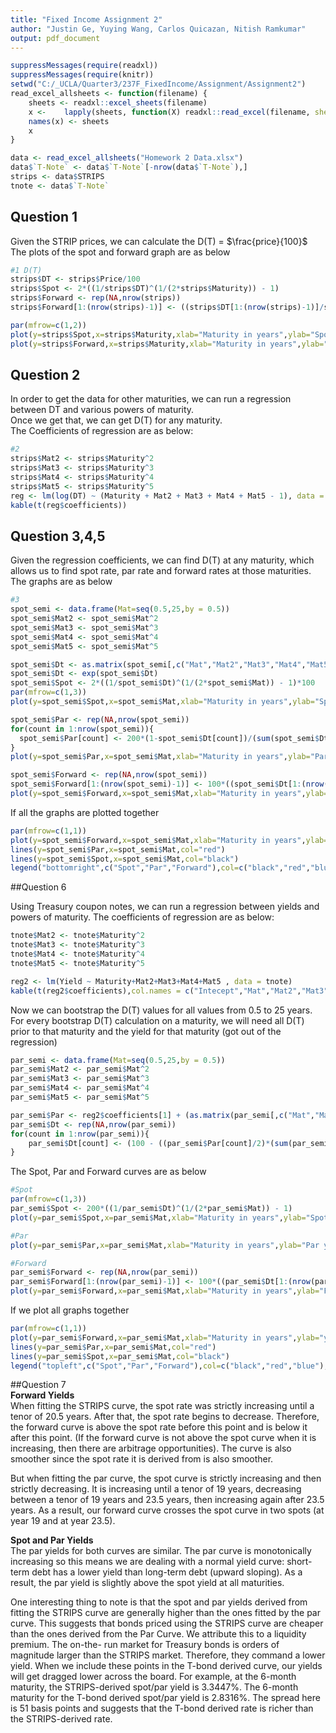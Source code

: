 ```yaml
---
title: "Fixed Income Assignment 2"
author: "Justin Ge, Yuying Wang, Carlos Quicazan, Nitish Ramkumar"
output: pdf_document
---
```


```r
suppressMessages(require(readxl))
suppressMessages(require(knitr))
setwd("C:/_UCLA/Quarter3/237F_FixedIncome/Assignment/Assignment2")
read_excel_allsheets <- function(filename) {
    sheets <- readxl::excel_sheets(filename)
    x <-    lapply(sheets, function(X) readxl::read_excel(filename, sheet = X))
    names(x) <- sheets
    x
}

data <- read_excel_allsheets("Homework 2 Data.xlsx")
data$`T-Note` <- data$`T-Note`[-nrow(data$`T-Note`),]
strips <- data$STRIPS
tnote <- data$`T-Note`
```

## Question 1
Given the STRIP prices, we can calculate the D(T) = $\frac{price}{100}$  
The plots of the spot and forward graph are as below  
```r
#1 D(T)
strips$DT <- strips$Price/100
strips$Spot <- 2*((1/strips$DT)^(1/(2*strips$Maturity)) - 1)
strips$Forward <- rep(NA,nrow(strips))
strips$Forward[1:(nrow(strips)-1)] <- ((strips$DT[1:(nrow(strips)-1)]/strips$DT[2:nrow(strips)])-1)/0.25

par(mfrow=c(1,2))
plot(y=strips$Spot,x=strips$Maturity,xlab="Maturity in years",ylab="Spot prices",main="Spot curve", type = "l")
plot(y=strips$Forward,x=strips$Maturity,xlab="Maturity in years",ylab="Forward prices",main="3 month Forward curve", type = "l")
```

## Question 2

In order to get the data for other maturities, we can run a regression between DT and various powers of maturity.  
Once we get that, we can get D(T) for any maturity.  
The Coefficients of regression are as below:  
```r
#2
strips$Mat2 <- strips$Maturity^2
strips$Mat3 <- strips$Maturity^3
strips$Mat4 <- strips$Maturity^4
strips$Mat5 <- strips$Maturity^5
reg <- lm(log(DT) ~ (Maturity + Mat2 + Mat3 + Mat4 + Mat5 - 1), data = strips)
kable(t(reg$coefficients))
```

## Question 3,4,5
Given the regression coefficients, we can find D(T) at any maturity, which allows us to find spot rate, par rate and forward rates at those maturities. The graphs are as below  
```r
#3
spot_semi <- data.frame(Mat=seq(0.5,25,by = 0.5))
spot_semi$Mat2 <- spot_semi$Mat^2 
spot_semi$Mat3 <- spot_semi$Mat^3 
spot_semi$Mat4 <- spot_semi$Mat^4 
spot_semi$Mat5 <- spot_semi$Mat^5 

spot_semi$Dt <- as.matrix(spot_semi[,c("Mat","Mat2","Mat3","Mat4","Mat5")]) %*% matrix(reg$coefficients,ncol=1)
spot_semi$Dt <- exp(spot_semi$Dt)
spot_semi$Spot <- 2*((1/spot_semi$Dt)^(1/(2*spot_semi$Mat)) - 1)*100
par(mfrow=c(1,3))
plot(y=spot_semi$Spot,x=spot_semi$Mat,xlab="Maturity in years",ylab="Spot yields",main="Spot curve", type = "l")

spot_semi$Par <- rep(NA,nrow(spot_semi))
for(count in 1:nrow(spot_semi)){
  spot_semi$Par[count] <- 200*(1-spot_semi$Dt[count])/(sum(spot_semi$Dt[1:count]))
}
plot(y=spot_semi$Par,x=spot_semi$Mat,xlab="Maturity in years",ylab="Par yields",main="Par curve", type = "l")

spot_semi$Forward <- rep(NA,nrow(spot_semi))
spot_semi$Forward[1:(nrow(spot_semi)-1)] <- 100*((spot_semi$Dt[1:(nrow(spot_semi)-1)]/spot_semi$Dt[2:nrow(spot_semi)])-1)/0.5
plot(y=spot_semi$Forward,x=spot_semi$Mat,xlab="Maturity in years",ylab="forward yields",main="6 month Forward curve", type = "l")
```
  
If all the graphs are plotted together    
```r
par(mfrow=c(1,1))
plot(y=spot_semi$Forward,x=spot_semi$Mat,xlab="Maturity in years",ylab="yields",main="All curves", type = "l", col="blue")
lines(y=spot_semi$Par,x=spot_semi$Mat,col="red")
lines(y=spot_semi$Spot,x=spot_semi$Mat,col="black")
legend("bottomright",c("Spot","Par","Forward"),col=c("black","red","blue"),lty=1)
```

##Question 6

Using Treasury coupon notes, we can run a regression between yields and powers of maturity. The coefficients of regression are as below:  
```r
tnote$Mat2 <- tnote$Maturity^2
tnote$Mat3 <- tnote$Maturity^3
tnote$Mat4 <- tnote$Maturity^4
tnote$Mat5 <- tnote$Maturity^5

reg2 <- lm(Yield ~ Maturity+Mat2+Mat3+Mat4+Mat5 , data = tnote)
kable(t(reg2$coefficients),col.names = c("Intecept","Mat","Mat2","Mat3","Mat4","Mat5"))
```

Now we can bootstrap the D(T) values for all values from 0.5 to 25 years. For every bootstrap D(T) calculation on a maturity, we will need all D(T) prior to that maturity and the yield for that maturity (got out of the regression)  
```r
par_semi <- data.frame(Mat=seq(0.5,25,by = 0.5))
par_semi$Mat2 <- par_semi$Mat^2 
par_semi$Mat3 <- par_semi$Mat^3 
par_semi$Mat4 <- par_semi$Mat^4 
par_semi$Mat5 <- par_semi$Mat^5 

par_semi$Par <- reg2$coefficients[1] + (as.matrix(par_semi[,c("Mat","Mat2","Mat3","Mat4","Mat5")]) %*% matrix(reg2$coefficients[-1],ncol=1))
par_semi$Dt <- rep(NA,nrow(par_semi))
for(count in 1:nrow(par_semi)){
    par_semi$Dt[count] <- (100 - ((par_semi$Par[count]/2)*(sum(par_semi$Dt[1:count],na.rm = T))))/(100 + (par_semi$Par[count]/2))
}
```

The Spot, Par and Forward curves are as below  
```r
#Spot
par(mfrow=c(1,3))
par_semi$Spot <- 200*((1/par_semi$Dt)^(1/(2*par_semi$Mat)) - 1)
plot(y=par_semi$Spot,x=par_semi$Mat,xlab="Maturity in years",ylab="Spot yield",main="Spot curve from par prices", type = "l")

#Par
plot(y=par_semi$Par,x=par_semi$Mat,xlab="Maturity in years",ylab="Par yield",main="Par curve from par prices", type = "l")

#Forward
par_semi$Forward <- rep(NA,nrow(par_semi))
par_semi$Forward[1:(nrow(par_semi)-1)] <- 100*((par_semi$Dt[1:(nrow(par_semi)-1)]/par_semi$Dt[2:nrow(par_semi)])-1)/0.5
plot(y=par_semi$Forward,x=par_semi$Mat,xlab="Maturity in years",ylab="Forward yields",main="6 month Forward curve using par", type = "l")
```
  
If we plot all graphs together  
```r
par(mfrow=c(1,1))
plot(y=par_semi$Forward,x=par_semi$Mat,xlab="Maturity in years",ylab="yields",main="All curves", type = "l", col="blue")
lines(y=par_semi$Par,x=par_semi$Mat,col="red")
lines(y=par_semi$Spot,x=par_semi$Mat,col="black")
legend("topleft",c("Spot","Par","Forward"),col=c("black","red","blue"),lty=1)
```

##Question 7  
**Forward Yields**  
When fitting the STRIPS curve, the spot rate was strictly increasing until a tenor of 20.5 years. After that, the spot rate begins to decrease. Therefore, the forward curve is above the spot rate before this point and is below it after this point. (If the forward curve is not above the spot curve when it is increasing, then there are arbitrage opportunities). The curve is also smoother since the spot rate it is derived from is also smoother.  
  
But when fitting the par curve, the spot curve is strictly increasing and then strictly decreasing. It is increasing until a tenor of 19 years, decreasing between a tenor of 19 years and 23.5 years, then increasing again after 23.5 years. As a result, our forward curve crosses the spot curve in two spots (at year 19 and at year 23.5).

**Spot and Par Yields**  
The par yields for both curves are similar. The par curve is monotonically increasing so this means we are dealing with a normal yield curve: short-term debt has a lower yield than long-term debt (upward sloping). As a result, the par yield is slightly above the spot yield at all maturities.  
  
One interesting thing to note is that the spot and par yields derived from fitting the STRIPS curve are generally higher than the ones fitted by the par curve. This suggests that bonds priced using the STRIPS curve are cheaper than the ones derived from the Par Curve. We attribute this to a liquidity premium. The on-the- run market for Treasury bonds is orders of magnitude larger than the STRIPS market. Therefore, they command a lower yield. When we include these points in the T-bond derived curve, our yields will get dragged lower across the board. For example, at the 6-month maturity, the STRIPS-derived spot/par yield is 3.3447\%. The 6-month maturity for the T-bond derived spot/par yield is 2.8316\%. The spread here is 51 basis points and suggests that the T-bond derived rate is richer than the STRIPS-derived rate.
